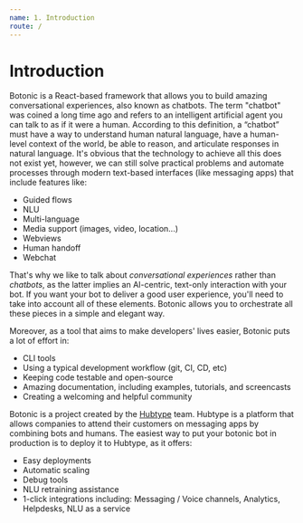 ```yaml
---
name: 1. Introduction
route: /
---
```



# **Introduction**

Botonic is a React-based framework that allows you to build amazing conversational experiences, also known as chatbots.
The term "chatbot" was coined a long time ago and refers to an intelligent artificial agent you can talk to as if it were a human. According to this definition, a “chatbot” must have a way to understand human natural language, have a human-level context of the world, be able to reason, and articulate responses in natural language. It's obvious that the technology to achieve all this does not exist yet, however, we can still solve practical problems and automate processes through modern text-based interfaces (like messaging apps) that include features like:

* Guided flows
* NLU
* Multi-language
* Media support (images, video, location...)
* Webviews
* Human handoff
* Webchat

That's why we like to talk about *conversational experiences* rather than *chatbots*, as the latter implies an AI-centric, text-only interaction with your bot. If you want your bot to deliver a good user experience, you'll need to take into account all of these elements. Botonic allows you to orchestrate all these pieces in a simple and elegant way.

Moreover, as a tool that aims to make developers' lives easier, Botonic puts a lot of effort in:

* CLI tools
* Using a typical development workflow (git, CI, CD, etc)
* Keeping code testable and open-source
* Amazing documentation, including examples, tutorials, and screencasts
* Creating a welcoming and helpful community

Botonic is a project created by the [Hubtype](https://hubtype.com) team. Hubtype is a platform that allows companies to attend their customers on messaging apps by combining bots and humans.
The easiest way to put your botonic bot in production is to deploy it to Hubtype, as it offers:

* Easy deployments
* Automatic scaling
* Debug tools
* NLU retraining assistance
* 1-click integrations including: Messaging / Voice channels, Analytics, Helpdesks, NLU as a service






 <NextButton title="Getting Started: Installation" href="/getting-started/installation" />